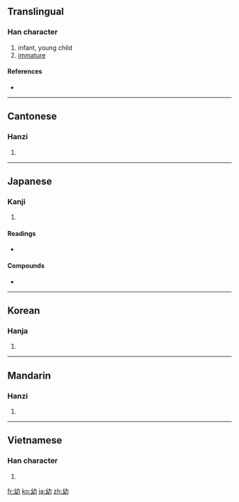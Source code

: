 ==Translingual==

===Han character===
{{Han char|rn=52|rad=幺|as=02|sn=5|four=2472<sub>7</sub>|canj=女戈大尸 (VIKS)}}

# infant, young child
# [[immature]]

====References====
* {{Han ref|kx=0342.020|dkj=09193|dj=0650.090|hdz=21093.070|uh=5E7C|ud=24188|bh=A5AE|bd=42414}}

----

==Cantonese==

===Hanzi===
{{yue-hanzi|jyut=|y=yau3}}

# {{defn|Cantonese|sort=幺02}}

----

==Japanese==

===Kanji===
{{ja-kanji|grade=6|rs=幺02}}

# {{defn|Japanese|sort=幺02}}

====Readings====
* {{ja-readings|on=[[よう]] (yō), [[ゆう]] (yū)|kun=[[おさない]] (osanai)}}

====Compounds====
* {{term|幼稚||[[childish]], [[infantile]]|tr=ようち, yōchi|sc=Jpan|lang=ja}}

----

==Korean==

===Hanja===
{{ko-hanja|hangeul=유|rv=yu|mr=yu}}

# {{defn|Korean|sort=幺02}}

----

==Mandarin==

===Hanzi===
{{cmn-hanzi|pin=[[yòu]] ([[you4]])|wg=yu<sup>4</sup>}}

# {{defn|Mandarin|sort=幺02}}

----

==Vietnamese==

===Han character===
{{vi-hantu|[[ấu]], [[âu]]|rs=幺02}}

# {{defn|Vietnamese|sort=幺02}}

[[fr:幼]]
[[ko:幼]]
[[ja:幼]]
[[zh:幼]]